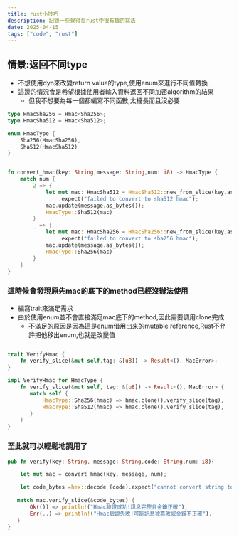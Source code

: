 ```yaml
---
title: rust小技巧 
description: 記錄一些覺得在rust中很有趣的寫法 
date: 2025-04-15
tags: ["code", "rust"]
---
```


## 情景:返回不同type
- 不想使用dyn來改變return value的type,使用enum來進行不同值轉換
- 這邊的情況會是希望根據使用者輸入資料返回不同加密algorithm的結果
  - 但我不想要為每一個都編寫不同函數,太攏長而且沒必要
```rust
type HmacSha256 = Hmac<Sha256>;
type HmacSha512 = Hmac<Sha512>;

enum HmacType {
    Sha256(HmacSha256),
    Sha512(HmacSha512)
}


fn convert_hmac(key: String,message: String,num: i8) -> HmacType {
    match num {
        2 => {
            let mut mac: HmacSha512 = HmacSha512::new_from_slice(key.as_bytes())
                .expect("failed to convert to sha512 hmac");
            mac.update(message.as_bytes());
            HmacType::Sha512(mac)
        }
        _ => {
            let mut mac: HmacSha256 = HmacSha256::new_from_slice(key.as_bytes())
                .expect("failed to convert to sha256 hmac");
            mac.update(message.as_bytes());
            HmacType::Sha256(mac)
        }
    }
}

```


### 這時候會發現原先mac的底下的method已經沒辦法使用
- 編寫trait來滿足需求
- 由於使用enum並不會直接滿足mac底下的method,因此需要調用clone完成
  - 不滿足的原因是因為這是enum借用出來的mutable reference,Rust不允許把他移出enum,也就是改變值
```rust

trait VerifyHmac {
    fn verify_slice(&mut self,tag: &[u8]) -> Result<(), MacError>;
}

impl VerifyHmac for HmacType {
    fn verify_slice(&mut self, tag: &[u8]) -> Result<(), MacError> {
       match self {
           HmacType::Sha256(hmac) => hmac.clone().verify_slice(tag),
           HmacType::Sha512(hmac) => hmac.clone().verify_slice(tag),
       }
    }
}

```

### 至此就可以輕鬆地調用了
```rust
pub fn verify(key: String, message: String,code: String,num: i8){

    let mut mac = convert_hmac(key, message, num);

    let code_bytes =hex::decode (code).expect("cannot convert string to hex");
    
   match mac.verify_slice(&code_bytes) {
       Ok(()) => println!("Hmac驗證成功!訊息完整且金鑰正確"),
       Err(..) => println!("Hmac驗證失敗!可能訊息被篡改或金鑰不正確"),
   }
}
```
